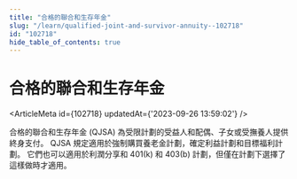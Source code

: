 ```yaml
---
title: "合格的聯合和生存年金"
slug: "/learn/qualified-joint-and-survivor-annuity--102718"
id: "102718"
hide_table_of_contents: true
---
```



# 合格的聯合和生存年金

<ArticleMeta id={102718} updatedAt={'2023-09-26 13:59:02'} />
<div className='border-solid border-b border-t-0 my-4 border-[var(--ifm-color-gray-300)]' />

合格的聯合和生存年金 (QJSA) 為受限計劃的受益人和配偶、子女或受撫養人提供終身支付。 QJSA 規定適用於強制購買養老金計劃，確定利益計劃和目標福利計劃。 它們也可以適用於利潤分享和 401(k) 和 403(b) 計劃，但僅在計劃下選擇了這樣做時才適用。
